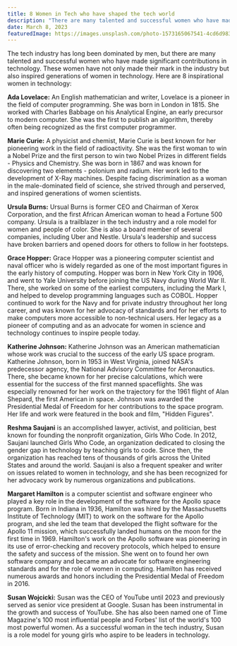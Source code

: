 ```yaml
---
title: 8 Women in Tech who have shaped the tech world
description: "There are many talented and successful women who have made significant contributions in technology. Here are 8 women who have inspired generations of women in technology"
date: March 8, 2023
featuredImage: https://images.unsplash.com/photo-1573165067541-4cd6d9837902?ixlib=rb-4.0.3&ixid=MnwxMjA3fDB8MHxwaG90by1wYWdlfHx8fGVufDB8fHx8&auto=format&fit=crop&w=2669&q=80
---
```


The tech industry has long been dominated by men, but there are many talented and successful women who have made significant contributions in technology. These women have not only made their mark in the industry but also inspired generations of women  in technology. Here are 8 inspirational women in technology:

**Ada Lovelace:** An English mathematician and writer, Lovelace is a pioneer in the field of computer programming. She was born in London in 1815. She worked with Charles Babbage on his Analytical Engine, an early precursor to modern computer.  She was the first to publish an algorithm, thereby often being recognized as the first computer programmer.

**Marie Curie:** A physicist and chemist, Marie Curie is best known for her pioneering work in the field of radioactivity. She was the first woman to win a Nobel Prize and the first person to win two Nobel Prizes in different fields - Physics and Chemistry. She was born in 1867 and was known for discovering two elements - polonium and radium. Her work led to the development of X-Ray machines. Despite facing discrimination as a woman in the male-dominated field of science, she strived through and perserved, and inspired generations of women scientists. 

**Ursula Burns:** Ursual Burns is former CEO and Chairman of Xerox Corporation, and the first African American woman to head a Fortune 500 company. Ursula is a trailblazer in the tech industry and a role model for women and people of color. She is also a board member of several companies, including Uber and Nestle. Ursula's leadership and success have broken barriers and opened doors for others to follow in her footsteps.

**Grace Hopper:** Grace Hopper was a pioneering computer scientist and naval officer who is widely regarded as one of the most important figures in the early history of computing. Hopper was born in New York City in 1906, and went to Yale University before joining the US Navy during World War II. There, she worked on some of the earliest computers, including the Mark I, and helped to develop programming languages such as COBOL. Hopper continued to work for the Navy and for private industry throughout her long career, and was known for her advocacy of standards and for her efforts to make computers more accessible to non-technical users. Her legacy as a pioneer of computing and as an advocate for women in science and technology continues to inspire people today.

**Katherine Johnson:** Katherine Johnson was an American mathematician whose work was crucial to the success of the early US space program. Katherine Johnson, born in 1953 in West Virginia, joined NASA's predecessor agency, the National Advisory Committee for Aeronautics. There, she became known for her precise calculations, which were essential for the success of the first manned spaceflights. She was especially renowned for her work on the trajectory for the 1961 flight of Alan Shepard, the first American in space. Johnson was awarded the Presidential Medal of Freedom for her contributions to the space program. Her life and work were featured in the book and film, "Hidden Figures". 

**Reshma Saujani** is an accomplished lawyer, activist, and politician, best known for founding the nonprofit organization, Girls Who Code. In 2012, Saujani launched Girls Who Code, an organization dedicated to closing the gender gap in technology by teaching girls to code. Since then, the organization has reached tens of thousands of girls across the United States and around the world. Saujani is also a frequent speaker and writer on issues related to women in technology, and she has been recognized for her advocacy work by numerous organizations and publications.

**Margaret Hamilton** is a computer scientist and software engineer who played a key role in the development of the software for the Apollo space program. Born in Indiana in 1936, Hamilton was hired by the Massachusetts Institute of Technology (MIT) to work on the software for the Apollo program, and she led the team that developed the flight software for the Apollo 11 mission, which successfully landed humans on the moon for the first time in 1969. Hamilton's work on the Apollo software was pioneering in its use of error-checking and recovery protocols, which helped to ensure the safety and success of the mission. She went on to found her own software company and became an advocate for software engineering standards and for the role of women in computing. Hamilton has received numerous awards and honors including the Presidential Medal of Freedom in 2016.

**Susan Wojcicki:** Susan was the CEO of YouTube until 2023 and previously served as senior vice president at Google. Susan has been instrumental in the growth and success of YouTube. She has also been named one of Time Magazine's 100 most influential people and Forbes' list of the world's 100 most powerful women. As a successful woman in the tech industry, Susan is a role model for young girls who aspire to be leaders in technology.